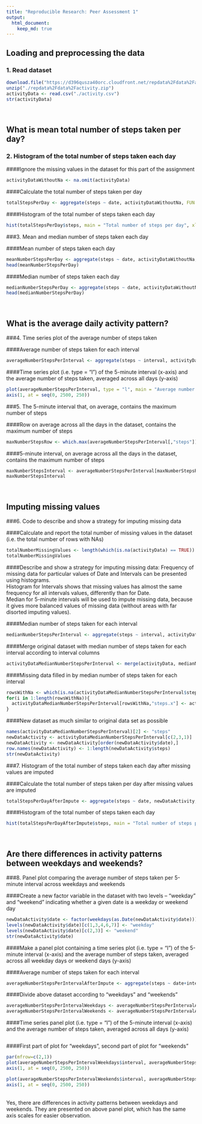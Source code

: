 ```yaml
---
title: "Reproducible Research: Peer Assessment 1"
output: 
  html_document:
    keep_md: true
---
```



## Loading and preprocessing the data
### 1. Read dataset
```r
download.file("https://d396qusza40orc.cloudfront.net/repdata%2Fdata%2Factivity.zip", "repdata%2Fdata%2Factivity.zip")
unzip("./repdata%2Fdata%2Factivity.zip")
activityData <- read.csv("./activity.csv")
str(activityData)
```
<br />



## What is mean total number of steps taken per day?
### 2. Histogram of the total number of steps taken each day

####Ignore the missing values in the dataset for this part of the assignment
```r
activityDataWithoutNa <- na.omit(activityData)
```

####Calculate the total number of steps taken per day

```r
totalStepsPerDay <- aggregate(steps ~ date, activityDataWithoutNa, FUN = sum)
```

####Histogram of the total number of steps taken each day
```r
hist(totalStepsPerDay$steps, main = "Total number of steps per day", xlab = "Steps")
```

###3. Mean and median number of steps taken each day

####Mean number of steps taken each day
```r
meanNumberStepsPerDay <- aggregate(steps ~ date, activityDataWithoutNa, FUN = mean)
head(meanNumberStepsPerDay)
```

####Median number of steps taken each day
```r
medianNumberStepsPerDay <- aggregate(steps ~ date, activityDataWithoutNa, FUN = median)
head(medianNumberStepsPerDay)
```
<br />



## What is the average daily activity pattern?
###4. Time series plot of the average number of steps taken

####Average number of steps taken for each interval
```r
averageNumberStepsPerInterval <- aggregate(steps ~ interval, activityDataWithoutNa, FUN = mean)
```

####Time series plot (i.e. type = "l") of the 5-minute interval (x-axis) and the average number of steps taken, averaged across all days (y-axis)
```r
plot(averageNumberStepsPerInterval, type = "l", main = "Average number of steps per each 5-min interval", xlab = "5-min intervals", ylab = "Average number of steps", lwd = 2, xaxt = 'n')
axis(1, at = seq(0, 2500, 250))
```

###5. The 5-minute interval that, on average, contains the maximum number of steps

####Row on average across all the days in the dataset, contains the maximum number of steps
```r
maxNumberStepsRow <- which.max(averageNumberStepsPerInterval[,"steps"])
```

####5-minute interval, on average across all the days in the dataset, contains the maximum number of steps
```r
maxNumberStepsInterval <- averageNumberStepsPerInterval[maxNumberStepsRow,"interval"]
maxNumberStepsInterval
```
<br />



## Imputing missing values
###6. Code to describe and show a strategy for imputing missing data

####Calculate and report the total number of missing values in the dataset (i.e. the total number of rows with NAs)
```r
totalNumberMissingValues <- length(which(is.na(activityData) == TRUE))
totalNumberMissingValues
```

####Describe and show a strategy for imputing missing data:
Frequency of missing data for particular values of Date and Intervals can be presented using histograms.<br />
Histogram for Intervals shows that missing values has almost the same frequency for all intervals values, differently than for Date.<br />
Median for 5-minute intervals will be used to impute missing data, because it gives more balanced values of missing data (without areas with far disorted imputing values).

####Median number of steps taken for each interval
```r
medianNumberStepsPerInterval <- aggregate(steps ~ interval, activityDataWithoutNa, FUN = median)
```

####Merge original dataset with median number of steps taken for each interval according to interval columns
```r
activityDataMedianNumberStepsPerInterval <- merge(activityData, medianNumberStepsPerInterval, by = "interval")
```

####Missing data filled in by median number of steps taken for each interval
```r
rowsWithNa <- which(is.na(activityDataMedianNumberStepsPerInterval$steps.x == TRUE))
for(i in 1:length(rowsWithNa)){
  activityDataMedianNumberStepsPerInterval[rowsWithNa,"steps.x"] <- activityDataMedianNumberStepsPerInterval[rowsWithNa, "steps.y"]
}
```

####New dataset as much similar to original data set as possible
```r
names(activityDataMedianNumberStepsPerInterval)[2] <- "steps"
newDataActivity <- activityDataMedianNumberStepsPerInterval[c(2,3,1)]
newDataActivity <- newDataActivity[order(newDataActivity$date),]
row.names(newDataActivity) <- 1:length(newDataActivity$steps)
str(newDataActivity)
```


###7. Histogram of the total number of steps taken each day after missing values are imputed

####Calculate the total number of steps taken per day after missing values are imputed
```r
totalStepsPerDayAfterImpute <- aggregate(steps ~ date, newDataActivity, FUN = sum)
```

####Histogram of the total number of steps taken each day
```r
hist(totalStepsPerDayAfterImpute$steps, main = "Total number of steps per day after missing values are imputed", xlab = "Steps")
```
<br />


## Are there differences in activity patterns between weekdays and weekends?
###8. Panel plot comparing the average number of steps taken per 5-minute interval across weekdays and weekends

####Create a new factor variable in the dataset with two levels – “weekday” and “weekend” indicating whether a given date is a weekday or weekend day
```r
newDataActivity$date <- factor(weekdays(as.Date(newDataActivity$date)))
levels(newDataActivity$date)[c(1,3,4,6,7)] <- "weekday"
levels(newDataActivity$date)[c(2,3)] <- "weekend" 
str(newDataActivity$date)
```

####Make a panel plot containing a time series plot (i.e. type = "l") of the 5-minute interval (x-axis) and the average number of steps taken, averaged across all weekday days or weekend days (y-axis)

####Average number of steps taken for each interval
```r
averageNumberStepsPerIntervalAfterImpute <- aggregate(steps ~ date+interval, newDataActivity, FUN = mean)
```

####Divide above dataset according to "weekdays" and "weekends"
```r
averageNumberStepsPerIntervalWeekdays <- averageNumberStepsPerIntervalAfterImpute[averageNumberStepsPerIntervalAfterImpute$date == "weekday",]
averageNumberStepsPerIntervalWeekends <- averageNumberStepsPerIntervalAfterImpute[averageNumberStepsPerIntervalAfterImpute$date == "weekend",]
```

####Time series panel plot (i.e. type = "l") of the 5-minute interval (x-axis) and the average number of steps taken, averaged across all days (y-axis)

```r
 
```

####First part of plot for "weekdays", second part of plot for "weekends"
```r
par(mfrow=c(2,1))
plot(averageNumberStepsPerIntervalWeekdays$interval, averageNumberStepsPerIntervalWeekdays$steps, type = "l", main = "Average number of steps per each 5-min interval in weekdays", xlab = "5-min intervals", ylab = "Average number of steps", lwd = 2, xaxt = 'n', ylim = c(0,225))
axis(1, at = seq(0, 2500, 250))

plot(averageNumberStepsPerIntervalWeekends$interval, averageNumberStepsPerIntervalWeekends$steps, type = "l", main = "Average number of steps per each 5-min interval in weekends", xlab = "5-min intervals", ylab = "Average number of steps", lwd = 2, xaxt = 'n', ylim = c(0,225))
axis(1, at = seq(0, 2500, 250))
```
<br />
Yes, there are differences in activity patterns between weekdays and weekends. They are presented on above panel plot, which has the same axis scales for easier observation.
